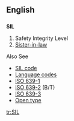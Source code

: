 ==English==
==={{initialism}}===
'''SIL'''

#Safety Integrity Level
#[[sister-in-law|Sister-in-law]]


Also See
*[[w:SIL code|SIL code]]
*[[Language code]]s
*[[w:ISO 639-1|ISO 639-1]]
*[[w:ISO 639-2|ISO 639-2]] (B/T)
*[[w:ISO 639-3|ISO 639-3]]
*[[Open type]]

[[tr:SIL]]
